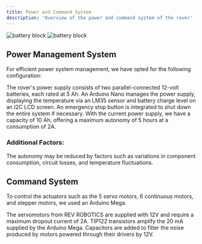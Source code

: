 ```yaml
---
title: Power and Command System
description: 'Overview of the power and command system of the rover'
---
```


<img
  className="block dark:hidden"
  src="https://raw.githubusercontent.com/BenRover-24/docs/main/docs/electronics/images/ems_block2.jpg"
  alt="battery block"
/>
<img
  className="hidden dark:block"
  src="https://raw.githubusercontent.com/BenRover-24/docs/main/docs/electronics/images/ems_block2.jpg"
  alt="battery block"
/>

## Power Management System

For efficient power system management, we have opted for the following configuration:

<CardGroup cols={2}>
  <Card
    title="Battery Configuration"
    icon="battery-full"
    href="#"
  >
    The rover's power supply consists of two parallel-connected 12-volt batteries, each rated at 5 Ah.
  </Card>
  <Card
    title="Power Monitoring"
    icon="microchip"
    href="#"
  >
    An Arduino Nano manages the power supply, displaying the temperature via an LM35 sensor and battery charge level on an I2C LCD screen.
  </Card>
</CardGroup>

<CardGroup cols={2}>
  <Card
    title="Emergency Stop"
    icon="power-off"
    href="#"
  >
    An emergency stop button is integrated to shut down the entire system if necessary.
  </Card>
  <Card
    title="Autonomy"
    icon="clock"
    href="#"
  >
    With the current power supply, we have a capacity of 10 Ah, offering a maximum autonomy of 5 hours at a consumption of 2A.
  </Card>
</CardGroup>

### Additional Factors:
The autonomy may be reduced by factors such as variations in component consumption, circuit losses, and temperature fluctuations.

## Command System

To control the actuators such as the 5 servo motors, 6 continuous motors, and stepper motors, we used an Arduino Mega.

<CardGroup cols={2}>
  <Card
    title="Servo Motors"
    icon="gears"
    href="#"
  >
    The servomotors from REV ROBOTICS are supplied with 12V and require a maximum dropout current of 2A. TIP122 transistors amplify the 20 mA supplied by the Arduino Mega.
  </Card>
  <Card
    title="Noise Reduction"
    icon="wave"
    href="#"
  >
    Capacitors are added to filter the noise produced by motors powered through their drivers by 12V.
  </Card>
</CardGroup>
